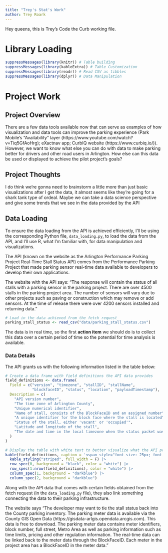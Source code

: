 ```yaml
---
title: "Trey's Stat's Work"
author: Trey Roark
---
```


Hey queens, this is Trey's Code the Curb working file. 

# Library Loading
```r
suppressMessages(library(knitr)) # Table building
suppressMessages(library(kableExtra)) # Table Customization
suppressMessages(library(readr)) # Read CSV as tibbles
suppressMessages(library(dplyr)) # Data Manipulation
```



# Project Work

## Project Overview

There are a few data tools available now that can serve as examples of how visualization and data tools can improve the parking experience (Park Mobile's “Availability” layer (https://www.youtube.com/watch?v=Tiq5GfAoHrg); eXactnav app; CurbIQ website (https://www.curbiq.io/)). However, we want to know what else you can do with data to make parking better for drivers and other road users in Arlington. How else can this data be used or displayed to achieve the pilot project's goals? 


## Project Thoughts

I do think we're gonna need to brainstorm a little more than just basic visualizations after I get the data, it almost seems like they're going for a shark tank type of ordeal. Maybe we can take a data science perspective and give some trends that we see in the data provided by the API


## Data Loading

To ensure the data loading from the API is achieved efficiently, I'll be using the corresponding Python file, `data_loading.py`, to load the data from the API, and I'll use R, what I'm familiar with, for data manipulation and visualizations. 

The API (known on the website as the Arlington Performance Parking Project Real-Time Stall Status API) comes from the Performance Parking Project that made parking sensor real-time data available to developers to develop their own applications.

The website with the API says: "The response will contain the status of all stalls with a parking sensor in the parking project. There are over 4500 stalls in the parking project area. The number of sensors will vary due to other projects such as paving or construction which may remove or add sensors. At the time of release there were over 4200 sensors installed and returning data."

```r
# Load in the data achieved from the fetch request
parking_stall_status <- read_csv("data/parking_stall_status.csv")
```

The data is in real time, so the first **action item** we should do is to collect this data over a certain period of time so the potential for time analysis is available. 


### Data Details

The API grants us with the following information listed in the table below:

```r
# Create a data frame with field definitions the API data provides
field_definitions <- data.frame(
  Field = c("version", "timezone", "stallID", "stallName", 
            "blockfaceID", "status", "location", "payloadTimestamp"),
  Description = c(
    "API version number",
    "The time zone of Arlington County",
    "Unique numerical identifier",
    "Name of stall, consists of the BlockFaceID and an assigned number",
    "A unique identifier for the block face where the stall is located",
    "Status of the stall, either 'vacant' or 'occupied'",
    "Latitude and longitude of the stall",
    "The date and time in the local timezone when the status packet was sent."
  )
)

# Display the table with white text to better visualize what the API provides (table is also on the website)
kable(field_definitions, caption = '<span style="font-size: 25px; font-weight: bold;">Field Definitions for Arlington Parking API</span>') |>
  kable_styling("striped", full_width = F) |>
  row_spec(0, background = "black", color = "white") |>
  row_spec(1:nrow(field_definitions), color = "white") |>
  column_spec(1, background = "darkblue") |>
  column_spec(2, background = "darkblue")

```


Along with the API data that comes with certain fields obtained from the fetch request (in the `data_loading.py` file), they also link something connecting the data to their parking infrastructure. 

The website says "The developer may want to tie the stall status back into the County parking inventory. The parking meter data is available via the County GIS Open Data (https://gisdata-arlgis.opendata.arcgis.com). This data is free to download. The parking meter data contains meter identifiers, block number, full street, Metro Area as well as parking information such as time limits, pricing and other regulation information. The real-time data can be linked back to the meter data through the BlockFaceID. Each meter in the project area has a BlockFaceID in the meter data."






